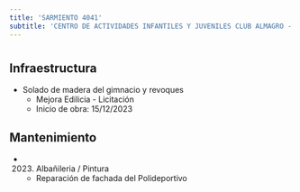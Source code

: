 ```yaml
---
title: 'SARMIENTO 4041'
subtitle: 'CENTRO DE ACTIVIDADES INFANTILES Y JUVENILES CLUB ALMAGRO - Polideportivo - Anexo Normal Nº07'
---
```


#
## Infraestructura

* Solado de madera del gimnacio y revoques 
    + Mejora Edilicia - Licitación 
    + Inicio de obra: 15/12/2023 






## Mantenimiento

*  (2023) Albañileria / Pintura 
    + Reparación de fachada del Polideportivo



